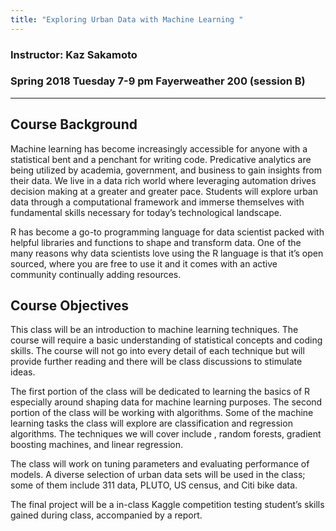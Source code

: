 ```yaml
---
title: "Exploring Urban Data with Machine Learning "
---
```


### Instructor: Kaz Sakamoto
### Spring 2018 Tuesday 7-9 pm Fayerweather 200 (session B)

------

## Course Background

Machine learning has become increasingly accessible for anyone with a statistical bent and a penchant for writing code. Predicative analytics are being utilized by academia, government, and business to gain insights from their data. We live in a data rich world where leveraging automation drives decision making at a greater and greater pace. Students will explore urban data through a computational framework and immerse themselves with fundamental skills necessary for today's technological landscape.

R has become a go-to programming language for data scientist packed with helpful libraries and functions to shape and transform data. One of the many reasons why data scientists love using the R language is that it’s open sourced, where you are free to use it and it comes with an active community continually adding resources.

## Course Objectives

This class will be an introduction to machine learning techniques. The course will require a basic understanding of statistical concepts and coding skills. The course will not go into every detail of each technique but will provide further reading and there will be class discussions to stimulate ideas.

The first portion of the class will be dedicated to learning the basics of R especially around shaping data for machine learning purposes. The second portion of the class will be working with algorithms. Some of the machine learning tasks the class will explore are classification and regression algorithms. The techniques we will cover include , random forests, gradient boosting machines, and linear regression.

The class will work on tuning parameters and evaluating performance of models. A diverse selection of urban data sets will be used in the class; some of them include 311 data, PLUTO, US census, and Citi bike data.

The final project will be a in-class Kaggle competition testing student's skills gained during class, accompanied by a report. 
